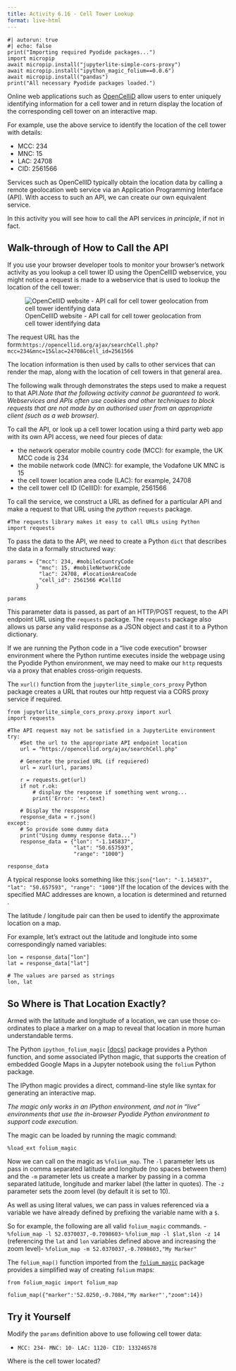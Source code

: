 ```yaml
---
title: Activity 6.16 - Cell Tower Lookup
format: live-html
---
```


```pyodide
#| autorun: true
#| echo: false
print("Importing required Pyodide packages...")
import micropip
await micropip.install("jupyterlite-simple-cors-proxy")
await micropip.install("ipython_magic_folium==0.0.6")
await micropip.install("pandas")
print("All necessary Pyodide packages loaded.")
```

Online web applications such as [OpenCelliD](https://www.opencellid.org/) allow users to enter uniquely identifying information for a cell tower and in return display the location of the corresponding cell tower on an interactive map.

For example, use the above service to identify the location of the cell tower with details:

- MCC: 234
- MNC: 15
- LAC: 24708
- CID: 2561566

Services such as OpenCellID typically obtain the location data by calling a remote geolocation web service via an Application Programming Interface (API). With access to such an API, we can create our own equivalent service.

In this activity you will see how to call the API services *in principle*, if not in fact.

## Walk-through of How to Call the API

If you use your browser developer tools to monitor your browser's network activity as you lookup a cell tower ID using the OpenCellID webservice, you might notice a request is made to a webservice that is used to lookup the location of the cell tower:

![OpenCellID website - API call for cell tower geolocation from cell tower identifying data](./work/images/OpenCelliD_api_call.png)

The request URL has the form:`https://opencellid.org/ajax/searchCell.php?mcc=234&mnc=15&lac=24708&cell_id=2561566`

The location information is then used by calls to other services that can render the map, along with the location of cell towers in that general area.

The following walk through demonstrates the steps used to make a request to that API.*Note that the following activity cannot be guaranteed to work. Webservices and APIs often use cookies and other techniques to block requests that are not made by an authorised user from an appropriate client (such as a web browser).*

To call the API, or look up a cell tower location using a third party web app with its own API access, we need four pieces of data:

- the network operator mobile country code (MCC): for example, the UK MCC code is 234
- the mobile network code (MNC): for example, the Vodafone UK MNC is 15
- the cell tower location area code (LAC): for example, 24708
- the cell tower cell ID (CellID): for example, 2561566

To call the service, we construct a URL as defined for a particular API and make a request to that URL using the *python* `requests` package.

```pyodide
#The requests library makes it easy to call URLs using Python
import requests
```

To pass the data to the API, we need to create a Python `dict` that describes the data in a formally structured way:

```pyodide
params = {"mcc": 234, #mobileCountryCode
          "mnc": 15, #mobileNetworkCode
          "lac": 24708, #locationAreaCode
          "cell_id": 2561566 #CellId
         }

params
```

This parameter data is passed, as part of an HTTP/POST request, to the API endpoint URL using the `requests` package. The `requests` package also allows us parse any valid response as a JSON object and cast it to a Python dictionary.

::: {.callout-note collapse="true" title="Making requests in 'live' browser environments"}
If we are running the Python code in a "live code execution" browser environment where the Python runtime executes inside the webpage using the Pyodide Python environment, we may need to make our `http` requests via a proxy that enables cross-origin requests.

The `xurl()` function from the `jupyterlite_simple_cors_proxy` Python package creates a URL that routes our http request via a CORS proxy service if required.
:::

```pyodide
from jupyterlite_simple_cors_proxy.proxy import xurl
import requests

#The API request may not be satisfied in a JupyterLite environment
try:
    #Set the url to the appropriate API endpoint location
    url = "https://opencellid.org/ajax/searchCell.php"
    
    # Generate the proxied URL (if requiered)
    url = xurl(url, params)

    r = requests.get(url)
    if not r.ok:
        # display the response if something went wrong...
        print('Error: '+r.text)
        
    # Display the response
    response_data = r.json()
except:
    # So provide some dummy data
    print("Using dummy response data...")
    response_data = {"lon": "-1.145837",
                     "lat": "50.657593",
                     "range": "1000"}
    
response_data
```

A typical response looks something like this:```json{"lon": "-1.145837", "lat": "50.657593", "range": "1000"}```If the location of the devices with the specified MAC addresses are known, a location is determined and returned .

The latitude / longitude pair can then be used to identify the approximate location on a map.

For example, let's extract out the latitude and longitude into some correspondingly named variables:

```pyodide
lon = response_data["lon"]
lat = response_data["lat"]

# The values are parsed as strings
lon, lat
```

## So Where is That Location Exactly?

Armed with the latitude and longitude of a location, we can use those co-ordinates to place a marker on a map to reveal that location in more human understandable terms.

The Python `ipython_folium_magic` [[docs](https://github.com/psychemedia/ipython_magic_folium)] package provides a Python function, and some associated IPython magic, that supports the creation of embedded Google Maps in a Jupyter notebook using the `folium` Python package.

::: {.callout-tip collapse="true" title="Using the IPython magic"}
The IPython magic provides a direct, command-line style like syntax for generating an interactive map.

*The magic only works in an IPython environment, and not in "live" environments that use the in-browser Pyodide Python environment to support code execution.*

The magic can be loaded by running the magic command:

`%load_ext folium_magic`

Now we can call on the magic as `%folium_map`. The `-l` parameter lets us pass in comma separated latitude and longitude (no spaces between them) and the `-m` parameter lets us create a marker by passing in a comma separated latitude, longitude and marker label (the latter in quotes). The `-z` parameter sets the zoom level (by default it is set to 10).

As well as using literal values, we can pass in values referenced via a variable we have already defined by prefixing the variable name with a `$`.

So for example, the following are all valid `folium_magic` commands. - `%folium_map -l 52.0370037,-0.7098603`- `%folium_map -l $lat,$lon -z 14` (referencing the `lat` and `lon` variables defined above and increasing the zoom level)- `%folium_map -m 52.0370037,-0.7098603,"My Marker"`

:::

The `folium_map()` function imported from the [`folium_magic`](https://github.com/psychemedia/ipython_magic_folium) package provides a simplified way of creating `folium` maps:

```pyodide
from folium_magic import folium_map

folium_map({"marker":'52.0250,-0.7084,"My marker"',"zoom":14})
```

## Try it Yourself

Modify the `params` definition above to use following cell tower data:

- `MCC: 234- MNC: 10- LAC: 1120- CID: 133246578`

Where is the cell tower located?


